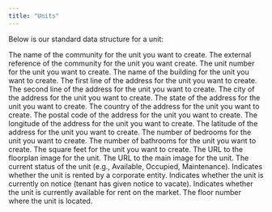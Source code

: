 ```yaml
---
title: "Units"
---
```


Below is our standard data structure for a unit:    

<ParamField body="community_name" type="string" default="none">
  The name of the community for the unit you want to create.
</ParamField>

<ParamField body="external_ref" type="string" default="none">
  The external reference of the community for the unit you want create.
</ParamField>

<ParamField body="unit_number" type="string" default="none">
  The unit number for the unit you want to create.
</ParamField>

<ParamField body="building_name" type="string" default="none">
  The name of the building for the unit you want to create.
</ParamField>

<ParamField body="address_line_1" type="string" default="none">
  The first line of the address for the unit you want to create.
</ParamField>

<ParamField body="address_line_2" type="string" default="none">
  The second line of the address for the unit you want to create.
</ParamField>

<ParamField body="city" type="string" default="none">
  The city of the address for the unit you want to create.
</ParamField>

<ParamField body="state" type="string" default="none">
  The state of the address for the unit you want to create.
</ParamField>

<ParamField body="country" type="string" default="none">
  The country of the address for the unit you want to create.
</ParamField>

<ParamField body="postal_code" type="string" default="none">
  The postal code of the address for the unit you want to create.
</ParamField>

<ParamField body="longitude" type="string" default="none">
  The longitude of the address for the unit you want to create.
</ParamField>

<ParamField body="latitude" type="string" default="none">
  The latitude of the address for the unit you want to create.
</ParamField>

<ParamField body="bedrooms" type="string" default="none">
  The number of bedrooms for the unit you want to create.
</ParamField>

<ParamField body="bathrooms" type="string" default="none">
  The number of bathrooms for the unit you want to create.
</ParamField>

<ParamField body="sqft" type="string" default="none">
  The square feet for the unit you want to create.
</ParamField>

<ParamField body="unit_floorplan_url" type="string" default="none">
  The URL to the floorplan image for the unit.
</ParamField>

<ParamField body="unit_image_url" type="string" default="none">
  The URL to the main image for the unit.
</ParamField>

<ParamField body="unit_status" type="string" default="none">
  The current status of the unit (e.g., Available, Occupied, Maintenance).
</ParamField>

<ParamField body="is_corporate_rented" type="boolean" default="false">
  Indicates whether the unit is rented by a corporate entity.
</ParamField>

<ParamField body="on_notice" type="boolean" default="false">
  Indicates whether the unit is currently on notice (tenant has given notice to vacate).
</ParamField>

<ParamField body="on_market" type="boolean" default="false">
  Indicates whether the unit is currently available for rent on the market.
</ParamField>

<ParamField body="floor_number" type="integer" default="none">
  The floor number where the unit is located.
</ParamField>